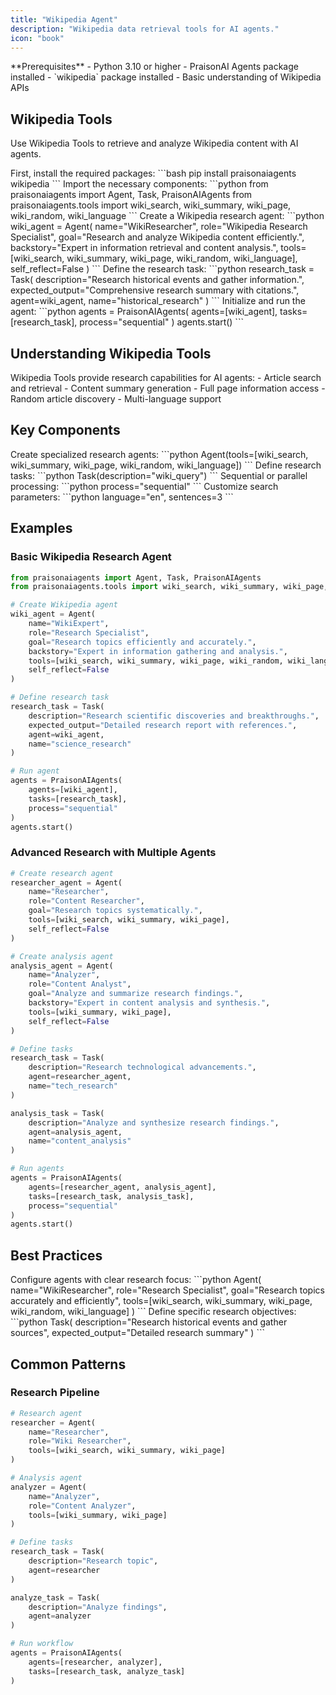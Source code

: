 ```yaml
---
title: "Wikipedia Agent"
description: "Wikipedia data retrieval tools for AI agents."
icon: "book"
---
```


<Note>
  **Prerequisites**
  - Python 3.10 or higher
  - PraisonAI Agents package installed
  - `wikipedia` package installed
  - Basic understanding of Wikipedia APIs
</Note>

## Wikipedia Tools

Use Wikipedia Tools to retrieve and analyze Wikipedia content with AI agents.

<Steps>
  <Step title="Install Dependencies">
    First, install the required packages:
    ```bash
    pip install praisonaiagents wikipedia
    ```
  </Step>

  <Step title="Import Components">
    Import the necessary components:
    ```python
    from praisonaiagents import Agent, Task, PraisonAIAgents
    from praisonaiagents.tools import wiki_search, wiki_summary, wiki_page, wiki_random, wiki_language
    ```
  </Step>

  <Step title="Create Agent">
    Create a Wikipedia research agent:
    ```python
    wiki_agent = Agent(
        name="WikiResearcher",
        role="Wikipedia Research Specialist",
        goal="Research and analyze Wikipedia content efficiently.",
        backstory="Expert in information retrieval and content analysis.",
        tools=[wiki_search, wiki_summary, wiki_page, wiki_random, wiki_language],
        self_reflect=False
    )
    ```
  </Step>

  <Step title="Define Task">
    Define the research task:
    ```python
    research_task = Task(
        description="Research historical events and gather information.",
        expected_output="Comprehensive research summary with citations.",
        agent=wiki_agent,
        name="historical_research"
    )
    ```
  </Step>

  <Step title="Run Agent">
    Initialize and run the agent:
    ```python
    agents = PraisonAIAgents(
        agents=[wiki_agent],
        tasks=[research_task],
        process="sequential"
    )
    agents.start()
    ```
  </Step>
</Steps>

## Understanding Wikipedia Tools

<Card title="What are Wikipedia Tools?" icon="question">
  Wikipedia Tools provide research capabilities for AI agents:
  - Article search and retrieval
  - Content summary generation
  - Full page information access
  - Random article discovery
  - Multi-language support
</Card>

## Key Components

<CardGroup cols={2}>
  <Card title="Wiki Agent" icon="user-robot">
    Create specialized research agents:
    ```python
    Agent(tools=[wiki_search, wiki_summary, wiki_page, wiki_random, wiki_language])
    ```
  </Card>
  <Card title="Wiki Task" icon="list-check">
    Define research tasks:
    ```python
    Task(description="wiki_query")
    ```
  </Card>
  <Card title="Process Types" icon="arrows-split-up-and-left">
    Sequential or parallel processing:
    ```python
    process="sequential"
    ```
  </Card>
  <Card title="Wiki Options" icon="sliders">
    Customize search parameters:
    ```python
    language="en", sentences=3
    ```
  </Card>
</CardGroup>

## Examples

### Basic Wikipedia Research Agent

```python
from praisonaiagents import Agent, Task, PraisonAIAgents
from praisonaiagents.tools import wiki_search, wiki_summary, wiki_page, wiki_random, wiki_language

# Create Wikipedia agent
wiki_agent = Agent(
    name="WikiExpert",
    role="Research Specialist",
    goal="Research topics efficiently and accurately.",
    backstory="Expert in information gathering and analysis.",
    tools=[wiki_search, wiki_summary, wiki_page, wiki_random, wiki_language],
    self_reflect=False
)

# Define research task
research_task = Task(
    description="Research scientific discoveries and breakthroughs.",
    expected_output="Detailed research report with references.",
    agent=wiki_agent,
    name="science_research"
)

# Run agent
agents = PraisonAIAgents(
    agents=[wiki_agent],
    tasks=[research_task],
    process="sequential"
)
agents.start()

```

### Advanced Research with Multiple Agents

```python
# Create research agent
researcher_agent = Agent(
    name="Researcher",
    role="Content Researcher",
    goal="Research topics systematically.",
    tools=[wiki_search, wiki_summary, wiki_page],
    self_reflect=False
)

# Create analysis agent
analysis_agent = Agent(
    name="Analyzer",
    role="Content Analyst",
    goal="Analyze and summarize research findings.",
    backstory="Expert in content analysis and synthesis.",
    tools=[wiki_summary, wiki_page],
    self_reflect=False
)

# Define tasks
research_task = Task(
    description="Research technological advancements.",
    agent=researcher_agent,
    name="tech_research"
)

analysis_task = Task(
    description="Analyze and synthesize research findings.",
    agent=analysis_agent,
    name="content_analysis"
)

# Run agents
agents = PraisonAIAgents(
    agents=[researcher_agent, analysis_agent],
    tasks=[research_task, analysis_task],
    process="sequential"
)
agents.start()
```

## Best Practices

<AccordionGroup>
  <Accordion title="Agent Configuration">
    Configure agents with clear research focus:
    ```python
    Agent(
        name="WikiResearcher",
        role="Research Specialist",
        goal="Research topics accurately and efficiently",
        tools=[wiki_search, wiki_summary, wiki_page, wiki_random, wiki_language]
    )
    ```
  </Accordion>

  <Accordion title="Task Definition">
    Define specific research objectives:
    ```python
    Task(
        description="Research historical events and gather sources",
        expected_output="Detailed research summary"
    )
    ```
  </Accordion>
</AccordionGroup>

## Common Patterns

### Research Pipeline
```python
# Research agent
researcher = Agent(
    name="Researcher",
    role="Wiki Researcher",
    tools=[wiki_search, wiki_summary, wiki_page]
)

# Analysis agent
analyzer = Agent(
    name="Analyzer",
    role="Content Analyzer",
    tools=[wiki_summary, wiki_page]
)

# Define tasks
research_task = Task(
    description="Research topic",
    agent=researcher
)

analyze_task = Task(
    description="Analyze findings",
    agent=analyzer
)

# Run workflow
agents = PraisonAIAgents(
    agents=[researcher, analyzer],
    tasks=[research_task, analyze_task]
)